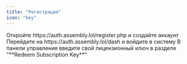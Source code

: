 ```yaml
---
title: "Регистрация"
icon: "key"
---
```


<Steps>
  <Step title="Регистрация">
    Откройте https://auth.assembly.lol/register.php и создайте аккаунт
  </Step>
  <Step title="Вход в аккаунт">
    Перейдите на https://auth.assembly.lol/dash и войдите в систему
  </Step>
  <Step title="Активация ключа">
    В панели управления введите свой лицензионный ключ в разделе "**Redeem Subscription Key**"
  </Step>
  <Step title="Готово">
  </Step>
</Steps>